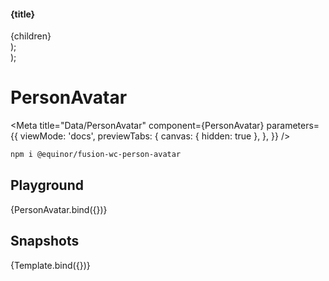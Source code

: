 


  <section>
    <h4>{title}</h4>
    <div style={{ display: 'flex', gap: '10px' }}>{children}</div>
  </section>
);

  <div>
    <Container title="Sizes">
      <PersonAvatar size="x-small" {...props} />
      <PersonAvatar size="small" {...props} />
      <PersonAvatar size="medium" {...props} />
      <PersonAvatar size="large" {...props} />
    </Container>
    <Container title="Clickable">
      <PersonAvatar clickable {...props} />
    </Container>
    <Container title="Disabled">
      <PersonAvatar disabled {...props} />
    </Container>
  </div>
);

# PersonAvatar

<Meta
  title="Data/PersonAvatar"
  component={PersonAvatar}
  parameters={{
    viewMode: 'docs',
    previewTabs: {
      canvas: { hidden: true },
    },
  }}
/>

```sh
npm i @equinor/fusion-wc-person-avatar
```

## Playground

<Canvas>
  <Story name="Default" args={{ azureId: '1234' }} parameters={{ chromatic: { disableSnapshot: true } }}>
    {PersonAvatar.bind({})}
  </Story>
</Canvas>

<ArgsTable story="Default" />

## Snapshots

<Story name="Snapshots" args={{}}>
  {Template.bind({})}
</Story>
